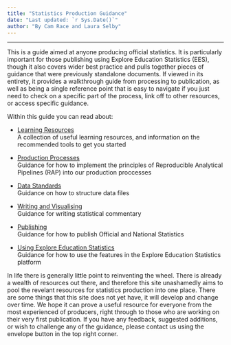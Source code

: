 ```yaml
---
title: "Statistics Production Guidance"
date: "Last updated: `r Sys.Date()`"
author: "By Cam Race and Laura Selby"
---
```


---


This is a guide aimed at anyone producing official statistics. It is particularly important for those publishing using Explore Education Statistics (EES), though it also covers wider best practice and pulls together pieces of guidance that were previously standalone documents. If viewed in its entirety, it provides a walkthrough guide from processing to publication, as well as being a single reference point that is easy to navigate if you just need to check on a specific part of the process, link off to other resources, or access specific guidance.

Within this guide you can read about: 

* [Learning Resources](l+d.html)  
A collection of useful learning resources, and information on the recommended tools to get you started

* [Production Processes](rap.html)  
Guidance for how to implement the principles of Reproducible Analytical Pipelines (RAP) into our production proccesses

* [Data Standards](ud.html)  
Guidance on how to structure data files

* [Writing and Visualising](cd.html)  
Guidance for writing statistical commentary

* [Publishing](pub.html)  
Guidance for how to publish Official and National Statistics

* [Using Explore Education Statistics](ees.html)  
Guidance for how to use the features in the Explore Education Statistics platform


In life there is generally little point to reinventing the wheel. There is already a wealth of resources out there, and therefore this site unashamedly aims to pool the revelant resources for statistics production into one place. There are some things that this site does not yet have, it will develop and change over time. We hope it can prove a useful resource for everyone from the most experienced of producers, right through to those who are working on their very first publication. If you have any feedback, suggested additions, or wish to challenge any of the guidance, please contact us using the envelope button in the top right corner.

